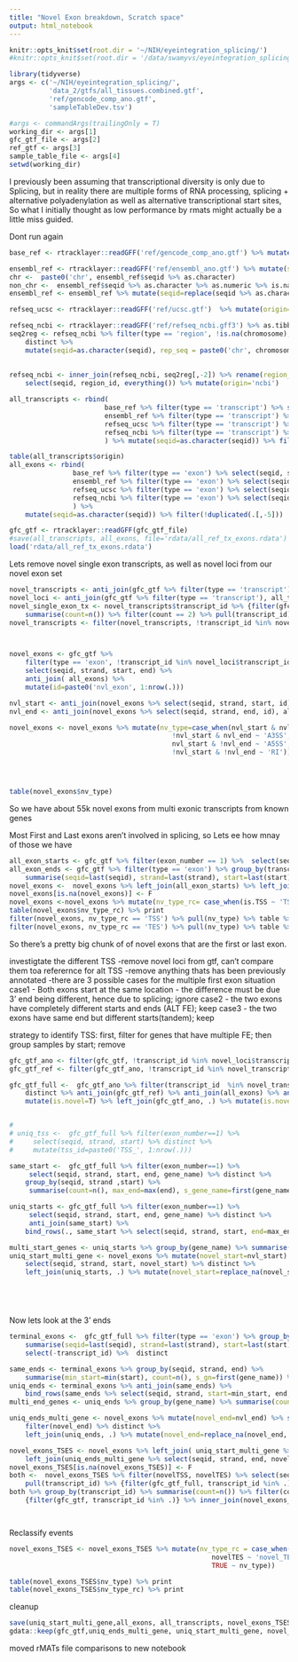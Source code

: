 ```yaml
---
title: "Novel Exon breakdown, Scratch space"
output: html_notebook
---
```


```r
knitr::opts_knit$set(root.dir = '~/NIH/eyeintegration_splicing/')
#knitr::opts_knit$set(root.dir = '/data/swamyvs/eyeintegration_splicing/')
```


```r
library(tidyverse)
args <- c('~/NIH/eyeintegration_splicing/',
          'data_2/gtfs/all_tissues.combined.gtf',
          'ref/gencode_comp_ano.gtf',
          'sampleTableDev.tsv')

#args <- commandArgs(trailingOnly = T)
working_dir <- args[1]
gfc_gtf_file <- args[2]
ref_gtf <- args[3]
sample_table_file <- args[4]
setwd(working_dir)
```

I previously been assuming that transcriptional diversity is only due to Splicing, but in reality there are multiple forms of RNA processing, splicing + alternative polyadenylation as well as alternative transcriptional start sites, So what I initially thought as low performance by rmats might actually be a little miss guided.

Dont run again 
```r
base_ref <- rtracklayer::readGFF('ref/gencode_comp_ano.gtf') %>% mutate(origin='gencode', seqid=as.character(seqid))

ensembl_ref <- rtracklayer::readGFF('ref/ensembl_ano.gtf') %>% mutate(seqid=as.character(seqid), origin='ensembl')
chr <-  paste0('chr', ensembl_ref$seqid %>% as.character)
non_chr <-  ensembl_ref$seqid %>% as.character %>% as.numeric %>% is.na 
ensembl_ref <- ensembl_ref %>% mutate(seqid=replace(seqid %>% as.character,!non_chr, chr[!non_chr]))

refseq_ucsc <- rtracklayer::readGFF('ref/ucsc.gtf')  %>% mutate(origin='ucsc', seqid=as.character(seqid))

refseq_ncbi <- rtracklayer::readGFF('ref/refseq_ncbi.gff3') %>% as.tibble
seq2reg <- refseq_ncbi %>% filter(type == 'region', !is.na(chromosome), chromosome!='Unknown') %>% select(seqid, chromosome) %>% 
    distinct %>%
    mutate(seqid=as.character(seqid), rep_seq = paste0('chr', chromosome), rep_seq=case_when(rep_seq=='chrX' ~ 'X',
                                                                                         rep_seq=='chrY' ~ 'Y',
                                                                                         TRUE ~ rep_seq))
refseq_ncbi <- inner_join(refseq_ncbi, seq2reg[,-2]) %>% rename(region_id=seqid, seqid=rep_seq) %>% 
    select(seqid, region_id, everything()) %>% mutate(origin='ncbi')

all_transcripts <- rbind(
                        base_ref %>% filter(type == 'transcript') %>% select(seqid, strand, start, end, origin),
                        ensembl_ref %>% filter(type == 'transcript') %>% select(seqid, strand, start, end, origin),
                        refseq_ucsc %>% filter(type == 'transcript') %>% select(seqid, strand, start, end, origin),
                        refseq_ncbi %>% filter(type == 'transcript') %>% select(seqid, strand, start, end, origin)
                        ) %>% mutate(seqid=as.character(seqid)) %>% filter(!duplicated(.[,-5]))

table(all_transcripts$origin)
all_exons <- rbind(
                base_ref %>% filter(type == 'exon') %>% select(seqid, strand, start, end, origin),
                ensembl_ref %>% filter(type == 'exon') %>% select(seqid, strand, start, end, origin),
                refseq_ucsc %>% filter(type == 'exon') %>% select(seqid, strand, start, end, origin),
                refseq_ncbi %>% filter(type == 'exon') %>% select(seqid, strand, start, end, origin)
                ) %>% 
    mutate(seqid=as.character(seqid)) %>% filter(!duplicated(.[,-5]))

```




```r

gfc_gtf <- rtracklayer::readGFF(gfc_gtf_file)
#save(all_transcripts, all_exons, file='rdata/all_ref_tx_exons.rdata')
load('rdata/all_ref_tx_exons.rdata')
```


Lets remove novel single exon transcripts, as well as novel loci from our novel exon set



```r

novel_transcripts <- anti_join(gfc_gtf %>% filter(type == 'transcript'), all_transcripts) %>% filter(!grepl('TCONS', gene_name))
novel_loci <- anti_join(gfc_gtf %>% filter(type == 'transcript'), all_transcripts) %>% filter(grepl('TCONS', gene_name))
novel_single_exon_tx <- novel_transcripts$transcript_id %>% {filter(gfc_gtf, transcript_id  %in% .)} %>% group_by(transcript_id) %>%
    summarise(count=n()) %>% filter(count == 2) %>% pull(transcript_id) %>%  {filter(novel_transcripts, transcript_id %in% .)}
novel_transcripts <- filter(novel_transcripts, !transcript_id %in% novel_single_exon_tx$transcript_id)



novel_exons <- gfc_gtf %>% 
    filter(type == 'exon', !transcript_id %in% novel_loci$transcript_id, !transcript_id %in% novel_single_exon_tx$transcript_id ) %>%
    select(seqid, strand, start, end) %>% 
    anti_join( all_exons) %>%
    mutate(id=paste0('nvl_exon', 1:nrow(.)))

nvl_start <- anti_join(novel_exons %>% select(seqid, strand, start, id), all_exons) %>% { novel_exons$id  %in% .$id}
nvl_end <- anti_join(novel_exons %>% select(seqid, strand, end, id), all_exons) %>% {novel_exons$id  %in% .$id }

novel_exons <- novel_exons %>% mutate(nv_type=case_when(nvl_start & nvl_end ~ 'novel_exon',
                                         !nvl_start & nvl_end ~ 'A3SS',
                                         nvl_start & !nvl_end ~ 'A5SS',
                                         !nvl_start & !nvl_end ~ 'RI'))




table(novel_exons$nv_type)
```

So we have about 55k novel exons from multi exonic transcripts from known genes

Most First and Last exons aren't involved in splicing, so Lets ee how mnay of those we have

```r
all_exon_starts <- gfc_gtf %>% filter(exon_number == 1) %>%  select(seqid,strand, start, end) %>% distinct %>% mutate(is.TSS=T)
all_exon_ends <- gfc_gtf %>% filter(type == 'exon') %>% group_by(transcript_id) %>% 
    summarise(seqid=last(seqid), strand=last(strand), start=last(start), end=last(end)) %>% select(-transcript_id) %>% distinct %>% mutate(is.TES=T)
novel_exons <-  novel_exons %>% left_join(all_exon_starts) %>% left_join(all_exon_ends)
novel_exons[is.na(novel_exons)] <- F
novel_exons <-novel_exons %>% mutate(nv_type_rc= case_when(is.TSS ~ 'TSS', is.TES ~ 'TES', TRUE ~ nv_type))
table(novel_exons$nv_type_rc) %>% print
filter(novel_exons, nv_type_rc == 'TSS') %>% pull(nv_type) %>% table %>% print
filter(novel_exons, nv_type_rc == 'TES') %>% pull(nv_type) %>% table %>% print

```
So there's a pretty big chunk of of novel exons that are the first or last exon.




investigtate the different TSS 
-remove novel loci from gtf, can't compare them toa referernce for alt TSS
-remove anything thats has been previously annotated
-there are 3 possible cases for the multiple first exon situation
    case1 - Both exons start at the same location - the difference must be due 3' end being different, hence due to splicing; ignore
    case2 - the two exons have completely different starts and ends (ALT FE); keep
    case3 - the two exons have same end  but different starts(tandem); keep
 
strategy to identify TSS: first, filter for genes that have multiple FE; then group samples by start; remove     

```r

gfc_gtf_ano <- filter(gfc_gtf, !transcript_id %in% novel_loci$transcript_id)
gfc_gtf_ref <- filter(gfc_gtf_ano, !transcript_id %in% novel_transcripts$transcript_id)

gfc_gtf_full <-  gfc_gtf_ano %>% filter(transcript_id  %in% novel_transcripts$transcript_id) %>% select(seqid, strand, start, end) %>%
    distinct %>% anti_join(gfc_gtf_ref) %>% anti_join(all_exons) %>% anti_join(all_transcripts) %>%  
    mutate(is.novel=T) %>% left_join(gfc_gtf_ano, .) %>% mutate(is.novel=replace_na(is.novel, F))


# 
# uniq_tss <-  gfc_gtf_full %>% filter(exon_number==1) %>% 
#     select(seqid, strand, start) %>% distinct %>% 
#     mutate(tss_id=paste0('TSS_', 1:nrow(.)))

same_start <-  gfc_gtf_full %>% filter(exon_number==1) %>%
     select(seqid, strand, start, end, gene_name) %>% distinct %>%  
    group_by(seqid, strand ,start) %>% 
     summarise(count=n(), max_end=max(end), s_gene_name=first(gene_name)) %>% filter( count >1)

uniq_starts <- gfc_gtf_full %>% filter(exon_number==1) %>%
     select(seqid, strand, start, end, gene_name) %>% distinct %>% 
     anti_join(same_start) %>% 
    bind_rows(., same_start %>% select(seqid, strand, start, end=max_end, gene_name=s_gene_name))

multi_start_genes <- uniq_starts %>% group_by(gene_name) %>% summarise(count=n()) %>% filter(count >1) %>% pull(gene_name)
uniq_start_multi_gene <- novel_exons %>% mutate(novel_start=nvl_start) %>% filter(novel_start) %>% 
    select(seqid, strand, start, novel_start) %>% distinct %>%  
    left_join(uniq_starts, .) %>% mutate(novel_start=replace_na(novel_start, F)) %>% filter(gene_name %in% multi_start_genes)






```

Now lets look at the 3' ends

```r

terminal_exons <-  gfc_gtf_full %>% filter(type == 'exon') %>% group_by(transcript_id) %>% 
    summarise(seqid=last(seqid), strand=last(strand), start=last(start), end=last(end), gene_name=last(gene_name)) %>% 
    select(-transcript_id) %>%  distinct

same_ends <- terminal_exons %>% group_by(seqid, strand, end) %>% 
    summarise(min_start=min(start), count=n(), s_gn=first(gene_name)) %>% filter(count>1)
uniq_ends <- terminal_exons %>% anti_join(same_ends) %>% 
    bind_rows(same_ends %>% select(seqid, strand, start=min_start, end, gene_name =s_gn))
multi_end_genes <- uniq_ends %>% group_by(gene_name) %>% summarise(count=n()) %>% filter(count>1) %>% pull(gene_name)

uniq_ends_multi_gene <- novel_exons %>% mutate(novel_end=nvl_end) %>% select(seqid, strand, end, novel_end) %>% 
    filter(novel_end) %>% distinct %>% 
    left_join(uniq_ends, .) %>% mutate(novel_end=replace_na(novel_end, F)) %>% filter(gene_name %in% multi_end_genes)

novel_exons_TSES <- novel_exons %>% left_join( uniq_start_multi_gene %>% select(seqid, strand, start, novel_start) %>% distinct) %>% 
    left_join(uniq_ends_multi_gene %>% select(seqid, strand, end, novel_end)) %>% rename(novelTSS=novel_start, novelTES=novel_end)
novel_exons_TSES[is.na(novel_exons_TSES)] <- F
both <-  novel_exons_TSES %>% filter(novelTSS, novelTES) %>% select(seqid, strand, start, end) %>% inner_join(gfc_gtf, .) %>%
    pull(transcript_id) %>% {filter(gfc_gtf_full, transcript_id %in% .)}
both %>% group_by(transcript_id) %>% summarise(count=n()) %>% filter(count>2) %>% pull(transcript_id) %>% 
    {filter(gfc_gtf, transcript_id %in% .)} %>% inner_join(novel_exons_TSES %>% select(seqid, strand, start, end ))




```

Reclassify events 

```r
novel_exons_TSES <- novel_exons_TSES %>% mutate(nv_type_rc = case_when(novelTSS ~ 'novel_TSS',
                                                   novelTES ~ 'novel_TES',
                                                   TRUE ~ nv_type))

table(novel_exons_TSES$nv_type) %>% print
table(novel_exons_TSES$nv_type_rc) %>% print

```

cleanup
```r
save(uniq_start_multi_gene,all_exons, all_transcripts, novel_exons_TSES,  uniq_ends_multi_gene, file = 'rdata/novel_exon_classification.rdata')
gdata::keep(gfc_gtf,uniq_ends_multi_gene, uniq_start_multi_gene, novel_exons_TSES, all_transcripts, all_exons, args, sure=T)
```



moved rMATs file comparisons to new notebook


